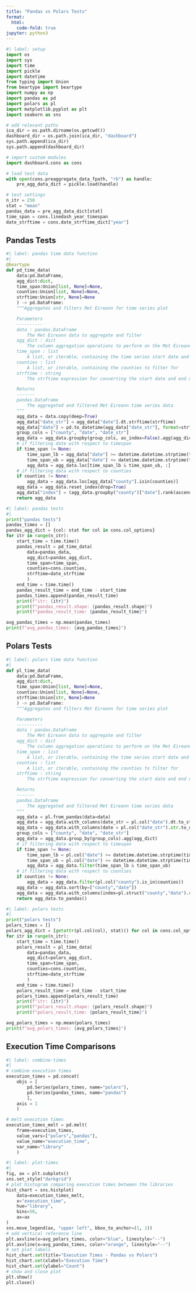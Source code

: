 ```yaml
---
title: "Pandas vs Polars Tests"
format:
  html:
    code-fold: true
jupyter: python3
---
```


```python
#| label: setup
import os
import sys
import time
import pickle
import datetime
from typing import Union
from beartype import beartype
import numpy as np
import pandas as pd
import polars as pl
import matplotlib.pyplot as plt
import seaborn as sns

# add relevant paths
ica_dir = os.path.dirname(os.getcwd())
dashboard_dir = os.path.join(ica_dir, "dashboard")
sys.path.append(ica_dir)
sys.path.append(dashboard_dir)

# import custom modules
import dashboard.cons as cons

# load test data
with open(cons.preaggregate_data_fpath, "rb") as handle:
    pre_agg_data_dict = pickle.load(handle)

# test settings
n_itr = 250
stat = "mean"
pandas_data = pre_agg_data_dict[stat]
time_span = cons.linedash_year_timespan
date_strftime = cons.date_strftime_dict["year"]
```

## Pandas Tests

```python
#| label: pandas time data function
#|
@beartype
def pd_time_data(
    data:pd.DataFrame, 
    agg_dict:dict, 
    time_span:Union[list, None]=None, 
    counties:Union[list, None]=None, 
    strftime:Union[str, None]=None
    ) -> pd.DataFrame:
    """Aggregates and filters Met Eireann for time series plot

    Parameters
    ----------
    data : pandas.DataFrame
        The Met Eireann data to aggregate and filter
    agg_dict : dict
        The column aggregation operations to perform on the Met Eireann data
    time_span : list
        A list, or iterable, containing the time series start date and end date as strings to filter for
    counties : list
        A list, or iterable, containing the counties to filter for
    strftime : string
        The strftime expression for converting the start date and end date strings from the time_span parameter into datetime objects for filtering

    Returns
    -------
    pandas.DataFrame
        The aggregated and filtered Met Eireann time series data
    """
    agg_data = data.copy(deep=True)
    agg_data["date_str"] = agg_data["date"].dt.strftime(strftime)
    agg_data["date"] = pd.to_datetime(agg_data["date_str"], format=strftime)
    group_cols = ["county", "date", "date_str"]
    agg_data = agg_data.groupby(group_cols, as_index=False).agg(agg_dict)
    # if filtering date with respect to timespan
    if time_span != None:
        time_span_lb = agg_data["date"] >= datetime.datetime.strptime(time_span[0], strftime)
        time_span_ub = agg_data["date"] <= datetime.datetime.strptime(time_span[1], strftime)
        agg_data = agg_data.loc[time_span_lb & time_span_ub, :]
    # if filtering data with respect to counties
    if counties != None:
        agg_data = agg_data.loc[agg_data["county"].isin(counties)]
    agg_data = agg_data.reset_index(drop=True)
    agg_data["index"] = (agg_data.groupby("county")["date"].rank(ascending=True).astype(int).subtract(1))
    return agg_data
```

```python
#| label: pandas tests
#|
print("pandas tests")
pandas_times = []
pandas_agg_dict = {col: stat for col in cons.col_options}
for itr in range(n_itr):
    start_time = time.time()
    pandas_result = pd_time_data(
        data=pandas_data, 
        agg_dict=pandas_agg_dict, 
        time_span=time_span, 
        counties=cons.counties, 
        strftime=date_strftime
        )
    end_time = time.time()
    pandas_result_time = end_time - start_time
    pandas_times.append(pandas_result_time)
    print(f"itr: {itr}")
    print(f"pandas_result.shape: {pandas_result.shape}")
    print(f"pandas_result_time: {pandas_result_time}")

avg_pandas_times = np.mean(pandas_times)
print(f"avg_pandas_times: {avg_pandas_times}")
```

## Polars Tests

```python
#| label: polars time data function
#|
def pl_time_data(
    data:pd.DataFrame, 
    agg_dict:dict, 
    time_span:Union[list, None]=None, 
    counties:Union[list, None]=None, 
    strftime:Union[str, None]=None
    ) -> pd.DataFrame:
    """Aggregates and filters Met Eireann for time series plot

    Parameters
    ----------
    data : pandas.DataFrame
        The Met Eireann data to aggregate and filter
    agg_dict : dict
        The column aggregation operations to perform on the Met Eireann data
    time_span : list
        A list, or iterable, containing the time series start date and end date as strings to filter for
    counties : list
        A list, or iterable, containing the counties to filter for
    strftime : string
        The strftime expression for converting the start date and end date strings from the time_span parameter into datetime objects for filtering

    Returns
    -------
    pandas.DataFrame
        The aggregated and filtered Met Eireann time series data
    """
    agg_data = pl.from_pandas(data=data)
    agg_data = agg_data.with_columns(date_str = pl.col("date").dt.to_string(format=strftime))
    agg_data = agg_data.with_columns(date = pl.col("date_str").str.to_datetime(format=strftime))
    group_cols = ["county", "date", "date_str"]
    agg_data = agg_data.group_by(group_cols).agg(agg_dict)
    # if filtering date with respect to timespan
    if time_span != None:
        time_span_lb = pl.col("date") >= datetime.datetime.strptime(time_span[0], strftime)
        time_span_ub = pl.col("date") <= datetime.datetime.strptime(time_span[1], strftime)
        agg_data = agg_data.filter(time_span_lb & time_span_ub)
    # if filtering data with respect to counties
    if counties != None:
        agg_data = agg_data.filter(pl.col("county").is_in(counties))
    agg_data = agg_data.sort(by=["county","date"])
    agg_data = agg_data.with_columns(index=pl.struct("county","date").rank(method ="dense", descending=False).over(partition_by="county", order_by="date") - 1)
    return agg_data.to_pandas()
```

```python
#| label: polars tests
#|
print("polars tests")
polars_times = []
polars_agg_dict = [getattr(pl.col(col), stat)() for col in cons.col_options]
for itr in range(n_itr):
    start_time = time.time()
    polars_result = pl_time_data(
        data=pandas_data, 
        agg_dict=polars_agg_dict, 
        time_span=time_span, 
        counties=cons.counties, 
        strftime=date_strftime
        )
    end_time = time.time()
    polars_result_time = end_time - start_time
    polars_times.append(polars_result_time)
    print(f"itr: {itr}")
    print(f"polars_result.shape: {polars_result.shape}")
    print(f"polars_result_time: {polars_result_time}")

avg_polars_times = np.mean(polars_times)
print(f"avg_polars_times: {avg_polars_times}")
```

## Execution Time Comparisons


```python
#| label: combine-times
#| 
# combine execution times
execution_times = pd.concat(
    objs = [
        pd.Series(polars_times, name="polars"),
        pd.Series(pandas_times, name="pandas")
        ],
    axis = 1
    )

# melt execution times
execution_times_melt = pd.melt(
    frame=execution_times,
    value_vars=["polars","pandas"],
    value_name="execution_time",
    var_name="library"
    )

```


```python
#| label: plot-times
#|
fig, ax = plt.subplots()
sns.set_style("darkgrid")
# plot histogram comparing execution times between the libraries
hist_chart = sns.histplot(
    data=execution_times_melt,
    x="execution_time",
    hue="library",
    bins=50,
    ax=ax
)
sns.move_legend(ax, "upper left", bbox_to_anchor=(1, 1))
# add vertical reference line
plt.axvline(x=avg_polars_times, color="blue", linestyle="--")
plt.axvline(x=avg_pandas_times, color="orange", linestyle="--")
# set plot labels
hist_chart.set(title="Execution Times - Pandas vs Polars")
hist_chart.set(xlabel="Execution Time")
hist_chart.set(ylabel="Count")
# show and close plot
plt.show()
plt.close()
```
